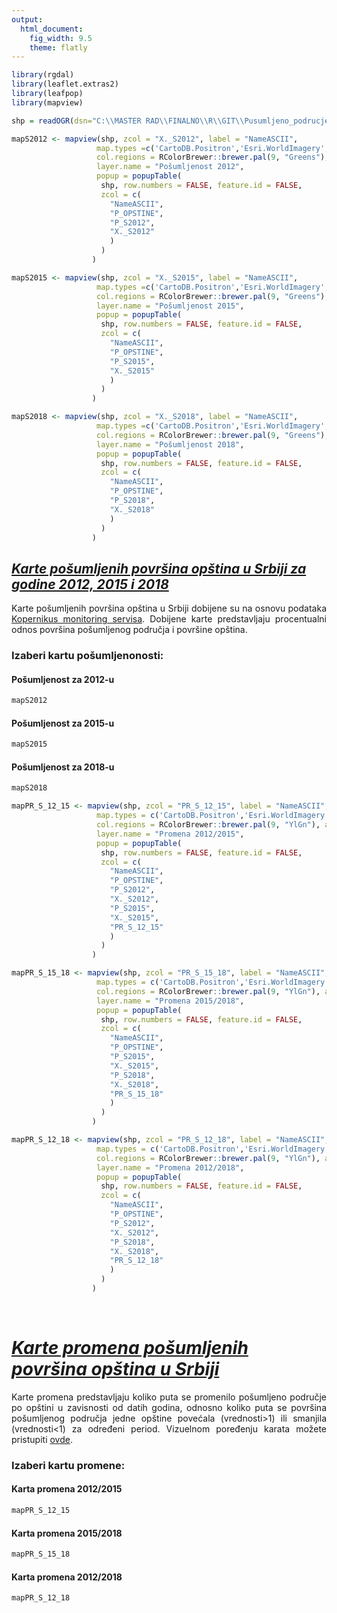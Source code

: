 ```yaml
---
output:
  html_document: 
    fig_width: 9.5
    theme: flatly
---
```


<!-- ucitavanje biblioteka -->

```r
library(rgdal) 
library(leaflet.extras2)
library(leafpop)
library(mapview)
```

<!-- unos shp fajla -->

```r
shp = readOGR(dsn="C:\\MASTER RAD\\FINALNO\\R\\GIT\\Pusumljeno_podrucje\\PODACI",layer="STATISTIKA")
```

<!-- kreiranje mapa posumljenih povrsina -->

```r
mapS2012 <- mapview(shp, zcol = "X._S2012", label = "NameASCII",
                   map.types =c('CartoDB.Positron','Esri.WorldImagery','OpenStreetMap'),
                   col.regions = RColorBrewer::brewer.pal(9, "Greens"), alpha.regions = 1,
                   layer.name = "Pošumljenost 2012",
                   popup = popupTable(
                    shp, row.numbers = FALSE, feature.id = FALSE,
                    zcol = c(
                      "NameASCII",
                      "P_OPSTINE",
                      "P_S2012",
                      "X._S2012"
                      )
                    )
                  )

mapS2015 <- mapview(shp, zcol = "X._S2015", label = "NameASCII",
                   map.types =c('CartoDB.Positron','Esri.WorldImagery','OpenStreetMap'),
                   col.regions = RColorBrewer::brewer.pal(9, "Greens"), alpha.regions = 1,
                   layer.name = "Pošumljenost 2015",
                   popup = popupTable(
                    shp, row.numbers = FALSE, feature.id = FALSE,
                    zcol = c(
                      "NameASCII",
                      "P_OPSTINE",
                      "P_S2015",
                      "X._S2015"
                      )
                    )
                  )

mapS2018 <- mapview(shp, zcol = "X._S2018", label = "NameASCII",
                   map.types =c('CartoDB.Positron','Esri.WorldImagery','OpenStreetMap'),
                   col.regions = RColorBrewer::brewer.pal(9, "Greens"), alpha.regions = 1,
                   layer.name = "Pošumljenost 2018",
                   popup = popupTable(
                    shp, row.numbers = FALSE, feature.id = FALSE,
                    zcol = c(
                      "NameASCII",
                      "P_OPSTINE",
                      "P_S2018",
                      "X._S2018"
                      )
                    )
                  )
```

<!-- PRVI DIO -->

## [*Karte pošumljenih površina opština u Srbiji za godine 2012, 2015 i 2018*]{.underline}

<p style="text-align:justify">Karte pošumljenih površina opština u Srbiji dobijene su na osnovu podataka [Kopernikus monitoring servisa](https://land.copernicus.eu/en/map-viewer). Dobijene karte predstavljaju procentualni odnos površina pošumljenog područja i površine opština.</p>

\n

### Izaberi kartu pošumljenonosti:{.tabset}

#### Pošumljenost za 2012-u

```r
mapS2012
```

#### Pošumljenost za 2015-u

```r
mapS2015
```

#### Pošumljenost za 2018-u

```r
mapS2018
```
\n

<!-- kreiranje mapa promena -->

```r
mapPR_S_12_15 <- mapview(shp, zcol = "PR_S_12_15", label = "NameASCII",
                   map.types = c('CartoDB.Positron','Esri.WorldImagery','OpenStreetMap'),
                   col.regions = RColorBrewer::brewer.pal(9, "YlGn"), alpha.regions = 1,
                   layer.name = "Promena 2012/2015",
                   popup = popupTable(
                    shp, row.numbers = FALSE, feature.id = FALSE,
                    zcol = c(
                      "NameASCII",
                      "P_OPSTINE",
                      "P_S2012",
                      "X._S2012",
                      "P_S2015",
                      "X._S2015",
                      "PR_S_12_15"
                      )
                    )
                  )

mapPR_S_15_18 <- mapview(shp, zcol = "PR_S_15_18", label = "NameASCII",
                   map.types = c('CartoDB.Positron','Esri.WorldImagery','OpenStreetMap'),
                   col.regions = RColorBrewer::brewer.pal(9, "YlGn"), alpha.regions = 1,
                   layer.name = "Promena 2015/2018",
                   popup = popupTable(
                    shp, row.numbers = FALSE, feature.id = FALSE,
                    zcol = c(
                      "NameASCII",
                      "P_OPSTINE",
                      "P_S2015",
                      "X._S2015",
                      "P_S2018",
                      "X._S2018",
                      "PR_S_15_18"
                      )
                    )
                  )

mapPR_S_12_18 <- mapview(shp, zcol = "PR_S_12_18", label = "NameASCII",
                   map.types = c('CartoDB.Positron','Esri.WorldImagery','OpenStreetMap'),
                   col.regions = RColorBrewer::brewer.pal(9, "YlGn"), alpha.regions = 1,
                   layer.name = "Promena 2012/2018",
                   popup = popupTable(
                    shp, row.numbers = FALSE, feature.id = FALSE,
                    zcol = c(
                      "NameASCII",
                      "P_OPSTINE",
                      "P_S2012",
                      "X._S2012",
                      "P_S2018",
                      "X._S2018",
                      "PR_S_12_18"
                      )
                    )
                  )

```

\n

\
<!-- DRUGI DIO  -->

# [*Karte promena pošumljenih površina opština u Srbiji*]{.underline}

<p style="text-align:justify">Karte promena predstavljaju koliko puta se promenilo pošumljeno područje po opštini u zavisnosti od datih godina, odnosno koliko puta se površina pošumljenog područja jedne opštine povećala (vrednosti\>1) ili smanjila (vrednosti\<1) za određeni period. Vizuelnom poređenju karata možete pristupiti [ovde](https://jovanat3.github.io/Posumljenost_poredjene/).</p>

\n

### Izaberi kartu promene:{.tabset}

#### Karta promena 2012/2015

```r
mapPR_S_12_15
```

\n

#### Karta promena 2015/2018

```r
mapPR_S_15_18 
```

\n

#### Karta promena 2012/2018

```r
mapPR_S_12_18
```

\n

